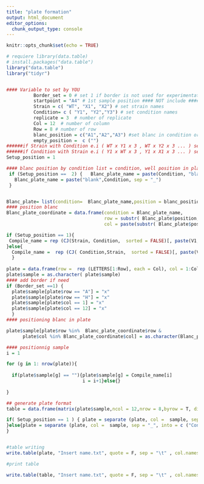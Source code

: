 ```yaml
---
title: "plate formation"
output: html_document
editor_options: 
  chunk_output_type: console
---
```


```r
knitr::opts_chunk$set(echo = TRUE)
```

```r
# requiere library(data.table) 
# install.packages("data.table")
library("data.table")
library("tidyr")


#### Variable to set by YOU
          Border_set = 0 # set 1 if border is not used for experimentation (i.e water is used to avoid border effect)
          startpoint = "A4" # 1st sample position #### NOT include #### Blank 
          Strain = c( "WT", "X1", "X2") # set strain names
          Condition= c ( "Y1", "Y2","Y3") # set condition names
          replicate = 3  # number of replicate
          Col = 12  # number of column
          Row = 8 # number of row
          blanc_position = c("A1","A2","A3") #set blanc in condition order i.e Y1 ,Y2,Y3..
          empty_position =  c ("")
######if Strain with Condition e.i ( WT x Y1 x 3 , WT x Y2 x 3 ... ) set 1
######if Condition with Strain e.i ( Y1 x WT x 3 , Y1 x X1 x 3 ... ) set 2
Setup_position = 1 


```

```r

#### blanc position by condition list = condition, well position in plate)
 if (Setup_position ==  2) {   Blanc_plate_name = paste(Condition, "blank",sep = "_")}else{
   Blanc_plate_name = paste("blank",Condition, sep = "_")
 }


Blanc_plate= list(condition=  Blanc_plate_name,position = blanc_position )   
#### position blanc
Blanc_plate_coordinate = data.frame(condition = Blanc_plate_name, 
                                    row = substr( Blanc_plate$position,1,1), 
                                    col = paste(substr( Blanc_plate$position,2,3),sep = "."))

if (Setup_position == 1){
 Compile_name = rep (CJ(Strain, Condition,  sorted = FALSE)[, paste(V1, V2, sep ="_")],each = 3)
}else{                     
  Compile_name =  rep (CJ( Condition,Strain,  sorted = FALSE)[, paste(V1, V2, sep ="_")],each = 3)
  } 
 
plate = data.frame(row =  rep (LETTERS[1:Row], each = Col), col = 1:Col, sample = "" )
plate$sample = as.character( plate$sample)
#### add border if need
if (Border_set ==1) { 
  plate$sample[plate$row == "A"] = "x"
  plate$sample[plate$row == "H"] = "x"
  plate$sample[plate$col == 1] = "x"
  plate$sample[plate$col == 12] = "x"
  }
#### positioning blanc in plate

plate$sample[plate$row %in%  Blanc_plate_coordinate$row & 
      plate$col %in% Blanc_plate_coordinate$col] = as.character(Blanc_plate_coordinate$condition)

#### positionnig sample
i = 1

for (g in 1: nrow(plate)){
  
  if(plate$sample[g] == ""){plate$sample[g] = Compile_name[i]
                            i = i+1}else{}
  
}

## generate plate format
table = data.frame(matrix(plate$sample,ncol = 12,nrow = 8,byrow = T, dimnames = list( LETTERS[1:8],paste ("c",1:12))  ))

if( Setup_position == 1 ) { plate = separate (plate, col =  sample, sep = "_", into = c ("Strain","Condition"))
}else{plate = separate (plate, col =  sample, sep = "_", into = c ("Condition", "Strain") )
}


#table writing
write.table(plate, "Insert name.txt", quote = F, sep = "\t" , col.names = T, row.names= F) 

#print table

write.table(table, "Insert name.txt", quote = F, sep = "\t" , col.names = T, row.names= F) 

  
```






